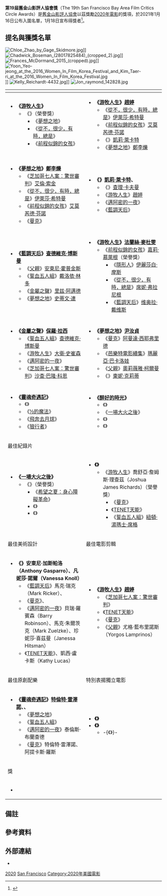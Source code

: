 {{noteTA
|G1=Movie
|G2=Show
|1=zh-tw:深夜裡的美味祕方;zh-hk:第一犢之味;zh-hans:第一头牛;
|2=zh-tw:夢想之地;zh-hk:農情家園;
|3=zh-hk:查特域克·保斯曼;zh-tw:查德維克·博斯曼;zh-hans:查德维克·博斯曼;
|4=zh-tw:父親;zh-hk:爸爸可否不要老;zh-hans:困在时间里的父亲;
|7=zh-tw:一場大火之後;zh-cn:集体;zh-hk:醫官同謀;
|8=zh-tw:兩人之間;zh-hk:大嬸的愛;zh-cn:我们俩;zh-mo:我們倆;
|9=zh-tw:希望之夏：身心障礙革命;zh-hk:希望之夏：殘疾起革命;zh-cn:残疾营地;zh-hans:希望之夏：身心障碍革命;
|10=zh-tw:夢想之地;zh-hk:農情家園;zh-hans:米纳里;
|11=zh-tw:新世代公民;zh-hk:新生代玩轉政治;
|12=zh-tw:哭泣的憂羅娜;zh-cn:哭泣的女人;
}}
{{Infobox film awards
| number = 19
| award = [[舊金山影評人協會|舊金山影評人協會獎]]
| caption = 
| date = {{Start date|2021|1|18}}
| site = [[美國|美國]][[加利福尼亞州|加利福尼亞州]][[舊金山灣區|舊金山灣區]]
| best_film = 《[[無依之地|游牧人生]]》
| most_wins = 《游牧人生》（4）
| most_nominations = 《游牧人生》（7）
| host =
| director = 
| network =
| duration = 
| ratings = 
| last = {{le|2019年舊金山影評人協會獎|San Francisco Bay Area Film Critics Circle Awards 2019|18屆}}
| next = [[2021年舊金山影評人協會獎|20屆]]
}}
'''第19屆舊金山影評人協會獎'''（The 19th San Francisco Bay Area Film Critics Circle Awards）是[[舊金山影評人協會|舊金山影評人協會]]以茲獎勵[[2020年電影|2020年電影]]的獎項，於2021年1月16日公布入圍名單，1月18日宣布得獎者<ref>{{cite web|url=https://sfbafcc.com/awards/2020-awards/|title=SFBAFCC 2020 Awards|website=[[舊金山影評人協會|舊金山影評人協會]]|date=2021-01-18|accessdate=2021-01-18|archive-date=2021-01-18|archive-url=https://web.archive.org/web/20210118171827/https://sfbafcc.com/awards/2020-awards/|dead-url=no}}</ref>。

== 提名與獲獎名單 ==
[[File:Chloe_Zhao_by_Gage_Skidmore.jpg|thumb]]]]
[[File:Chadwick_Boseman_(28017825484)_(cropped_2).jpg|thumb]]]]
[[File:Frances_McDormand_2015_(cropped).jpg|thumb]]]]
[[File:Yoon_Yeo-jeong_at_the_2016_Women_In_Film_Korea_Festival_and_Kim_Taer-ri_at_the_2016_Women_In_Film_Korea_Festival.jpg|thumb]]]]
[[File:Kelly_Reichardt-4432.jpg|thumb]]]]
[[File:Jon_raymond_142828.jpg|thumb]]

{|class="wikitable"
! width="50%"|{{le|舊金山影評人協會獎最佳電影|San Francisco Bay Area Film Critics Circle Award for Best Film|最佳影片}}
! width="50%"|{{le|舊金山影評人協會獎最佳導演|San Francisco Bay Area Film Critics Circle Award for Best Director|最佳導演}}
|-
| valign="top"|
*'''《[[無依之地|游牧人生]]》'''
**《{{le|深夜裡的美味祕方|First Cow}}》（榮譽獎）
***《[[夢想之地|夢想之地]]》
***《[[從不，很少，有時，總是|從不，很少，有時，總是]]》
***《[[前程似錦的女孩|前程似錦的女孩]]》
| valign="top"|
*'''《[[無依之地|游牧人生]]》[[趙婷_(導演)|趙婷]]'''
**《[[從不，很少，有時，總是|從不，很少，有時，總是]]》[[伊萊莎·希特曼|伊萊莎·希特曼]]
**《[[前程似錦的女孩|前程似錦的女孩]]》[[艾莫芮德·芬諾|艾莫芮德·芬諾]]
**《{{le|深夜裡的美味祕方|First Cow}}》[[凱莉·萊卡特|凱莉·萊卡特]]
**《[[夢想之地|夢想之地]]》[[鄭李爍|鄭李爍]]
|-
! {{le|舊金山影評人協會獎最佳最佳原創劇本|San Francisco Bay Area Film Critics Circle Award for Best Original Screenplay|最佳原創劇本}}
! {{le|舊金山影評人協會獎最佳最佳改編劇本|San Francisco Bay Area Film Critics Circle Award for Best Adapted Screenplay|最佳改編劇本}}
|-
| valign="top"|
*'''《[[夢想之地|夢想之地]]》[[鄭李爍|鄭李爍]]'''
**《[[芝加哥七人案：驚世審判|芝加哥七人案：驚世審判]]》[[艾倫·索金|艾倫·索金]]
**《[[從不，很少，有時，總是|從不，很少，有時，總是]]》[[伊萊莎·希特曼|伊萊莎·希特曼]]
**《[[前程似錦的女孩|前程似錦的女孩]]》[[艾莫芮德·芬諾|艾莫芮德·芬諾]]
**《[[曼克_(電影)|曼克]]》{{le|傑克·芬奇|Jack Fincher (screenwriter)}}
| valign="top"|
*'''《{{le|深夜裡的美味祕方|First Cow}}》[[凱莉·萊卡特|凱莉·萊卡特]]、{{le|喬納森·雷蒙|Jonathan Raymond}}'''
**《{{le|我想結束這一切|I'm Thinking of Ending Things}}》[[查理·卡夫曼|查理·卡夫曼]]
**《[[無依之地|游牧人生]]》[[趙婷_(導演)|趙婷]]
**《[[邁阿密的一夜|邁阿密的一夜]]》{{le|肯普·包沃斯|Kemp Powers}}
**《[[藍調天后|藍調天后]]》{{le|魯本·舊金山-哈德森|Ruben Santiago-Hudson}}
|-
! {{le|舊金山影評人協會獎最佳男主角|San Francisco Bay Area Film Critics Circle Award for Best Actor|最佳男主角}}
! {{le|舊金山影評人協會獎最佳女主角|San Francisco Bay Area Film Critics Circle Award for Best Actress|最佳女主角}}
|-
| valign="top"|
*'''《[[藍調天后|藍調天后]]》[[查德維克·博斯曼|查德維克·博斯曼]]'''
**《[[父親_(2020年電影)|父親]]》[[安東尼·霍普金斯|安東尼·霍普金斯]]
**《[[誓血五人組|誓血五人組]]》[[德爾羅伊·林多|戴洛依·林多]]
**《[[金屬之聲|金屬之聲]]》[[里兹·阿邁德|里兹·阿邁德]]
**《[[夢想之地|夢想之地]]》[[史蒂文·連|史蒂文·連]]
| valign="top"|
*'''《[[無依之地|游牧人生]]》[[法蘭絲·麥杜雯|法蘭絲·麥杜雯]]'''
**《[[前程似錦的女孩|前程似錦的女孩]]》[[嘉莉·慕萊根|嘉莉·慕萊根]]（榮譽獎）
***《[[隱形人_(2020年電影)|隱形人]]》[[伊麗莎白·莫斯|伊麗莎白·摩斯]]
***《[[從不，很少，有時，總是|從不，很少，有時，總是]]》[[西德尼·弗拉尼根|席妮·弗拉尼根]]
***《[[藍調天后|藍調天后]]》[[维奥拉·戴维斯|维奥拉·戴维斯]]
|-
! {{le|舊金山影評人協會獎最佳男配角|San Francisco Bay Area Film Critics Circle Award for Best Supporting Actor|最佳男配角}}
! {{le|舊金山影評人協會獎最佳女配角|San Francisco Bay Area Film Critics Circle Award for Best Supporting Actress|最佳女配角}}
|-
| valign="top"|
*'''《[[金屬之聲|金屬之聲]]》[[保羅·拉西|保羅·拉西]]'''
**《[[誓血五人組|誓血五人組]]》[[查德維克·博斯曼|查德維克·博斯曼]]
**《[[無依之地|游牧人生]]》[[大衛·史崔森|大衛·史崔森]]
**《[[邁阿密的一夜|邁阿密的一夜]]》{{le|小萊斯利·奧多姆|Leslie Odom Jr.}}
**《[[芝加哥七人案：驚世審判|芝加哥七人案：驚世審判]]》[[沙查·巴隆·科恩|沙查·巴隆·科恩]]
| valign="top"|
*'''《[[夢想之地|夢想之地]]》[[尹汝貞|尹汝貞]]'''
**《[[曼克_(電影)|曼克]]》[[阿曼達·西耶弗里德|阿曼達·西耶弗里德]]
**《[[芭樂特電影續集|芭樂特電影續集]]》[[瑪麗亞·巴卡洛娃|瑪麗亞·巴卡洛娃]]
**《[[父親_(2020年電影)|父親]]》[[奧莉薇雅·柯爾曼|奧莉薇雅·柯爾曼]]
**《{{le|我想結束這一切|I'm Thinking of Ending Things}}》[[東妮·克莉蒂|東妮·克莉蒂]]
|-
! {{le|舊金山影評人協會獎最佳動畫片|San Francisco Bay Area Film Critics Circle Award for Best Animated Feature|最佳動畫片}}
! {{le|舊金山影評人協會獎最佳外語片|San Francisco Bay Area Film Critics Circle Award for Best Foreign Language Film|最佳國際電影}}
|-
| valign="top"|
*'''《[[靈魂奇遇記|靈魂奇遇記]]》'''
**《{{le|汪星人的奇幻漂流|Marona's Fantastic Tale}}》
**《[[½的魔法|½的魔法]]》
**《[[飛奔去月球|飛奔去月球]]》
**《[[狼行者|狼行者]]》
| valign="top"|
*'''《[[醉好的時光|醉好的時光]]》'''
**《{{le|殺戮荒村|Bacurau}}》
**《[[一場大火之後|一場大火之後]]》
**《{{le|哭泣的女人 (2019年電影)|La Llorona (2019 film)|哭泣的女人}}》
**《{{le|兩人之間|Two of Us (2019 film)}}》
|-
! 最佳紀錄片
! {{le|舊金山影評人協會獎最佳攝影|San Francisco Bay Area Film Critics Circle Award for Best Cinematography|最佳攝影}}
|-
| valign="top"|
*'''《[[一場大火之後|一場大火之後]]》'''
**《{{le|新世代公民|Boys State (film)}}》（榮譽獎）
***《[[希望之夏：身心障礙革命|希望之夏：身心障礙革命]]》
***《{{le|談 (電影)|Time (2020 film)|-{zh-hant:談;zh-hans:天穆;}-}}》
***《{{le|松露獵人|The Truffle Hunters}}》
| valign="top"|
*'''《{{le|深夜裡的美味祕方|First Cow}}》{{le|克里斯·布勞瓦爾|Christopher Blauvelt}}'''
**《[[無依之地|游牧人生]]》喬舒亞·詹姆斯·理查茲（Joshua James Richards）（榮譽獎）
***《[[曼克_(電影)|曼克]]》{{le|艾瑞克·梅塞施密特|Erik Messerschmidt}}
***《[[TENET天能|TENET天能]]》{{le|霍伊特·范·霍伊特瑪|Hoyte van Hoytema}}
***《[[誓血五人組|誓血五人組]]》[[紐頓·湯瑪士·席格|紐頓·湯瑪士·席格]]
|-
! 最佳美術設計
! 最佳電影剪輯
|-
| valign="top"|
*'''《{{le|深夜裡的美味祕方|First Cow}}》安東尼·加斯帕洛（Anthony Gasparro）、凡妮莎·諾爾（Vanessa Knoll）'''
**《[[藍調天后|藍調天后]]》馬克·瑞克（Mark Ricker）、{{le|凱倫·歐哈拉|Karen O'Hara}}
**《[[曼克_(電影)|曼克]]》{{le|唐納德·格雷厄姆·伯特|Donald Graham Burt}}、{{le|尚·帕卡萊|Jan Pascale}}
**《[[邁阿密的一夜|邁阿密的一夜]]》貝瑞·羅賓森（Barry Robinson）、馬克·朱爾茨克（Mark Zuelzke）、珍妮莎·喜茲曼（Janessa Hitsman）
**《[[TENET天能|TENET天能]]》{{le|納森·克羅利|Nathan Crowley}}、凱西·盧卡斯（Kathy Lucas）
| valign="top"|
*'''《[[無依之地|游牧人生]]》[[趙婷_(導演)|趙婷]]'''
**《[[芝加哥七人案：驚世審判|芝加哥七人案：驚世審判]]》{{le|艾倫·鮑姆加登|Alan Baumgarten}}
**《[[TENET天能|TENET天能]]》{{le|珍妮佛·蓮|Jennifer Lame}}
**《[[曼克_(電影)|曼克]]》{{le|柯克·巴克斯特|Kirk Baxter}}
**《[[父親_(2020年電影)|父親]]》尤格·藍布里諾斯（Yorgos Lamprinos）
|-
! 最佳原創配樂
! 特別表揚獨立電影
|-
| valign="top"|
*'''《[[靈魂奇遇記|靈魂奇遇記]]》[[特倫特·雷澤諾|特倫特·雷澤諾]]、{{le|阿提卡斯·羅斯|Atticus Ross}}、{{le|喬恩·巴蒂斯特|Jon Batiste}}'''
**《[[夢想之地|夢想之地]]》{{le|艾米利·莫澤里|Emile Mosseri}}
**《[[誓血五人組|誓血五人組]]》{{le|泰倫斯·布蘭查德|Terence Blanchard}}
**《[[邁阿密的一夜|邁阿密的一夜]]》泰倫斯·布蘭查德
**《[[曼克_(電影)|曼克]]》特倫特·雷澤諾、阿提卡斯·羅斯
| valign="top"|
*'''《{{le|哭泣的女人 (2019年電影)|La Llorona (2019 film)|哭泣的女人}}》'''
*'''《{{le|尋覓心生|Shithouse (film)}}》'''
**-{《{{le|最後生命樹|The Last Tree (film)}}》}-
|-
! colspan=2|{{le|馬龍·里格斯|Marlon Riggs}}獎{{NoteTag|以茲獎勵在全球電影中，展現出勇氣與創新的灣區電影人}}
|-
| valign="top" colspan=2|
*'''{{le|桃恩·波特|Dawn Porter (filmmaker)}}'''
|}

== 備註 ==
{{notefoot}}

== 參考資料 ==
{{reflist}}

== 外部連結 ==
*{{Official|https://sfbafcc.com/}}

{{舊金山影評人協會獎}}

[[Category:舊金山影評人協會獎|2020]]
[[Category:2020年電影獎項|San Francisco]]
[[Category:2020年美國電影|Category:2020年美國電影]]